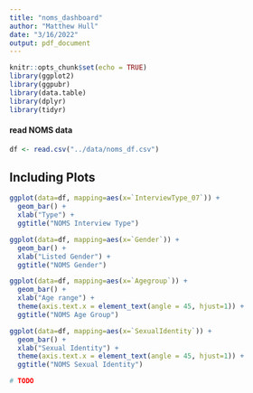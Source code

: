 ```yaml
---
title: "noms_dashboard"
author: "Matthew Hull"
date: "3/16/2022"
output: pdf_document
---
```


```r
knitr::opts_chunk$set(echo = TRUE)
library(ggplot2)
library(ggpubr)
library(data.table)
library(dplyr)
library(tidyr)
```

#### read NOMS data

```r
df <- read.csv("../data/noms_df.csv")
```

## Including Plots

```r
ggplot(data=df, mapping=aes(x=`InterviewType_07`)) + 
  geom_bar() +
  xlab("Type") +
  ggtitle("NOMS Interview Type")
```


```r
ggplot(data=df, mapping=aes(x=`Gender`)) + 
  geom_bar() +
  xlab("Listed Gender") +
  ggtitle("NOMS Gender")
```

```r
ggplot(data=df, mapping=aes(x=`Agegroup`)) + 
  geom_bar() +
  xlab("Age range") +
  theme(axis.text.x = element_text(angle = 45, hjust=1)) + 
  ggtitle("NOMS Age Group")
```


```r
ggplot(data=df, mapping=aes(x=`SexualIdentity`)) + 
  geom_bar() +
  xlab("Sexual Identity") +
  theme(axis.text.x = element_text(angle = 45, hjust=1)) + 
  ggtitle("NOMS Sexual Identity")
```


```r
# TODO
```

